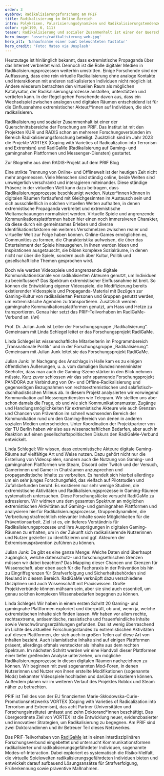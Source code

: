 ```yaml
---
order: 3
eyebrow: Radikalisierungsforschung am PRIF
title: Radikalisierung im Online-Bereich
intro: Polykrisen, Polarisierungsdynamiken und Radikalisierungstendenzen gehen Hand in Hand. Egal ob Covid-19 Pandemie, der Ukraine-Krieg oder der Krieg in Gaza – extremistische Akteure greifen jene Themen auf und instrumentalisieren sie. Gesellschaftspolitische Ereignisse werden in propagandistischem Material aufgearbeitet und verstärken so Radikalisierungsdynamiken. Virtuelle Welten nehmen hier eine zunehmend starke Rolle ein, da sich Konnektivität und Reichweite durch das Netz 2.0 potenzieren. Online-Radikalisierung ist einer der Bereiche innerhalb der Radikalisierungsforschung am PRIF, die 2023 durch den Start der Projekte VORTEX und RadiGaMe weiter ausgebaut worden ist.
color: rgb(199, 6, 111)
teaser: Radikalisierung und sozialer Zusammenhalt ist einer der Querschnittsbereiche der Forschung am PRIF. Welche Rolle dabei virtuelle Welten einnehmen, wird in einem neuen Forschungsverbund untersucht.
hero_image: 'assets/radikalisierung_web.jpg'
hero_alt: 'Nahaufnahme einer bunt beleuchteten Tastatur'
hero_credit: 'Foto: Mateo via Unsplash'
---
```


<Leadin>Heutzutage ist hinlänglich bekannt,</Leadin> dass extremistische Propaganda über das Internet verbreitet wird. Dennoch ist die Rolle digitaler Medien in Radikalisierungsprozessen weiterhin umstritten. Einige Forschende sind der Auffassung, dass eine rein virtuelle Radikalisierung ohne analoge Kontakte und Interaktionen mit anderen radikalisierten Individuen nicht möglich ist. Andere wiederum betrachten den virtuellen Raum als möglichen Katalysator, der Radikalisierungsprozesse anstoßen, unterstützen und vertiefen kann. In der Regel gehen Forschende davon aus, dass ein Wechselspiel zwischen analogen und digitalen Räumen entscheidend ist für die Einflussnahme extremistischer Akteur/*innen auf Individuen, die sich radikalisieren.

<Callout eyebrow="Infobox" title="Forschung zu Radikalisierung und sozialem Zusammenhalt" expandable={false}>

Radikalisierung und sozialer Zusammenhalt ist einer der Querschnittsbereiche der Forschung am PRIF. Das Institut ist mit den Projekten KURI und RADIS schon an mehreren Forschungsverbünden im Bereich Radikalisierungsforschung beteiligt. Zusätzlich sind im Jahr 2023 die Projekte VORTEX (Coping with Varieties of Radicalization into Terrorism and Extremism) und RadiGaMe (Radikalisierung auf Gaming- und gamingnahen Plattformen und Messenger-Diensten) gestartet.

</Callout>

<CallToAction url="https://blog.prif.org/reihen/radis-blogserie-debatten-zu-islamistischem-extremismus/">

Zur Blogreihe aus dem RADIS-Projekt auf dem PRIF Blog

</CallToAction>

Eine strikte Trennung von Online- und Offlinewelt ist der heutigen Zeit nicht mehr angemessen. Viele Menschen sind ständig online, beide Welten sind unweigerlich verschränkt und interagieren miteinander. Diese ständige Präsenz in der virtuellen Welt kann dazu beitragen, dass Radikalisierungsprozesse beschleunigt werden. Nutzer\*innen können in digitalen Räumen fortlaufend mit Gleichgesinnten im Austausch sein und sich ausschließlich in solchen virtuellen Welten aufhalten, in denen extremistische Propaganda verbreitet und extremistische Weltanschauungen normalisiert werden. Virtuelle Spiele und angrenzende Kommunikationsplattformen haben hier einen noch immersiveren Charakter, da diese durch ein gemeinsames Erleben und diverse Identifikationsfaktoren ein weiteres Verschmelzen zwischen realer und virtueller Welt zur Folge haben können.  Online-Games ermöglichen es, Communities zu formen, die Charakteristika aufweisen, die über das Entertainment der Spiele hinausgehen. In ihnen werden Ideen und Inspirationen ausgetauscht, sie bilden komplexe Sozialräume, in denen nicht nur über die Spiele, sondern auch über Kultur, Politik und gesellschaftliche Themen gesprochen wird. 

Doch wie werden Videospiele und angrenzende digitale Kommunikationskanäle von radikalisierten Akteuren genutzt, um Individuen zu beeinflussen? Das Spektrum extremistischer Einflussnahme ist breit. So können die Entwicklung eigener Videospiele, die Modifizierung bereits existierender Videospiele und Propaganda-Material mit Bezügen zur Gaming-Kultur von radikalisierten Personen und Gruppen genutzt werden, um extremistische Agenden zu transportieren. Zusätzlich werden   gamingnahe Kommunikationsplattformen genutzt, um Hass und Hetze zu transportieren. Genau hier setzt das PRIF-Teilvorhaben im RadiGaMe-Verbund an. (*lwi*)

<Interview title="Interview mit Linda Schlegel und Julian Junk">

<InterviewParticipant name="Julian Junk" image="assets/Julian_pink_web.jpg" >

Prof. Dr. Julian Junk ist Leiter der Forschungsgruppe „Radikalisierung“. Gemeinsam mit Linda Schlegel leitet er das Forschungsprojekt RadiGaMe.

</InterviewParticipant>

<InterviewParticipant name="Linda Schlegel" image="assets/Linda_web.jpg" >

Linda Schlegel ist wissenschaftliche Mitarbeiterin im Programmbereich „Transnationale Politik“ und in der Forschungsgruppe „Radikalisierung“. Gemeinsam mit Julian Junk leitet sie das Forschungsprojekt RadiGaMe.

</InterviewParticipant>

<InterviewQuestion q="Bisher ist das RadiGaMe-Projekt ein Novum. Wie kam es zu dem Projekt?">

Julian Junk: Im Nachgang des Anschlags in Halle kam es zu einigen öffentlichen Äußerungen, u. a. vom damaligen Bundesinnenminister Seehofer, dass man auch die Gaming-Szene stärker in den Blick nehmen müsste. Kurz zuvor schlossen wir das sehr spannende Forschungsprojekt PANDORA zur Verbindung von On- und Offline-Radikalisierung und gegenseitigen Bezugnahmen von rechtsextremistischen und salafistisch-dschihadistischen Milieus ab. In diesem Projekt analysierten wir vorwiegend Kommunikation auf Messengerdiensten wie Telegram. Wir stellten uns aber schon damals die Frage, ob und wie sich Kommunikationsmuster, Zugänge und Handlungsmöglichkeiten für extremistische Akteure wie auch Grenzen und Chancen von Prävention im schnell wachsenden Bereich der Kommunikation rund um den Gaming-Bereich von denen in anderen sozialen Medien unterscheiden. Unter Koordination der Projektpartner von der TU Berlin haben wir also aus wissenschaftlichen Bedarfen, aber auch in Reaktion auf einen gesellschaftspolitischen Diskurs den RadiGaMe-Verbund entwickelt.

</InterviewQuestion>

<InterviewQuestion q="Warum ist es wichtig, gerade virtuelle Gaming-Räume auf extremistische Einflussnahmen zu untersuchen? Was sind die Ziele von RadiGaMe?">

Linda Schlegel: Wir wissen, dass extremistische Akteure digitale Gaming-Räume auf vielfältige Art und Weise nutzen. Dazu gehört nicht nur die Erstellung von Videospielen, sondern auch die Nutzung von Gaming- und gamingnahen Plattformen wie Steam, Discord oder Twitch und der Versuch, Gamerinnen und Gamer in Chaträumen anzusprechen und propagandistische Inhalte zu verbreiten. Es handelt sich hierbei allerdings um ein sehr junges Forschungsfeld, das vielfach auf Pilotstudien und Zufallsbefunden beruht. Es existieren nur sehr wenige Studien, die extremistische Aktivitäten und Radikalisierungsprozesse in Gaming-Räumen systematisch untersuchen. Diese Forschungslücke versucht RadiGaMe zu adressieren. Wir widmen uns dem gesamten Spektrum an möglichen extremistischen Aktivitäten auf Gaming- und gamingnahen Plattformen und analysieren hierfür Radikalisierungsprozesse, Gruppendynamiken, die Verbreitung strafrechtlich relevanter Inhalte sowie Möglichkeiten für die Präventionsarbeit. Ziel ist es, ein tieferes Verständnis für Radikalisierungsprozesse und ihre Ausprägungen in digitalen Gaming-Räumen zu erhalten, um in der Zukunft sich radikalisierende Nutzerinnen und Nutzer gezielter zu identifizieren und ggf. Akteuren der Extremismusprävention zuführen zu können.

</InterviewQuestion>

<InterviewQuestion q="Welche Herausforderungen existieren für die Forschung?">

Julian Junk: Da gibt es eine ganze Menge: Welche Daten sind überhaupt zugänglich, welche datenschutz- und forschungsethischen Grenzen müssen wir dabei beachten? Das Mapping dieser Chancen und Grenzen für Wissenschaft, aber eben auch für die Fachpraxis in der Prävention bis hin zu Eingriffsgrenzen für Strafverfolgung und Sicherheitsbehörden sind Neuland in diesem Bereich. RadiGaMe verknüpft dazu verschiedene Disziplinen und auch Wissenschaft mit Praxiswissen. Große Projektverbünde können mühsam sein, aber sie sind auch essentiell, um genau solchen komplexen Wissensbedarfen begegnen zu können.

</InterviewQuestion>

<InterviewQuestion q="Gibt es bereits erste Explorationsergebnisse und was folgt nun?">

Linda Schlegel: Wir haben in einem ersten Schritt 20 Gaming- und gamingnahe Plattformen exploriert und überprüft, ob und, wenn ja, welche extremistischen Inhalte sich finden lassen. Wir haben vor allem rechte, rechtsextreme, antisemitische, rassistische und frauenfeindliche Inhalte sowie Verschwörungserzählungen gefunden. Das ist wenig überraschend im Lichte des aktuellen Forschungsstandes zu extremistischen Aktivitäten auf diesen Plattformen, der sich auch in großen Teilen auf diese Art von Inhalten bezieht. Auch islamistische Inhalte sind auf einigen Plattformen präsent, allerdings oftmals versteckter als Inhalte aus dem rechten Spektrum. Im nächsten Schritt werden wir eine Handvoll dieser Plattformen einer tiefer greifenden Analyse unterziehen, um mögliche Radikalisierungsprozesse in diesen digitalen Räumen nachzeichnen zu können. Wir beginnen mit zwei sogenannten Mod-Foren, in denen Nutzerinnen und Nutzer von ihnen erstellte Modifikationen (sogenannte Mods) bekannter Videospiele hochladen und darüber diskutieren können. Außerdem planen wir im weiteren Verlauf des Projektes Roblox und Steam näher zu betrachten.

</InterviewQuestion>

</Interview>

<Callout eyebrow="Infobox" title="Neue Projekte in der Forschungsgruppe Radikalisierung" expandable={false}>

PRIF ist Teil des von der EU finanzierten Marie-Skłodowska-Curie-Promotionsnetzwerks VORTEX (Coping with Varieties of Radicalization into Terrorism and Extremism), das acht Partner (Universitäten und Forschungsinstitute) umfasst und zehn Doktorand\*innen beschäftigt. Das übergeordnete Ziel von VORTEX ist die Entwicklung neuer, evidenzbasierter und innovativer Strategien, um Radikalisierung zu begegnen. Am PRIF sind zwei Doktorandinnen und ihr Betreuer Teil dieses Netzwerkes. 

Das PRIF-Teilvorhaben von [RadiGaMe](https://www.radigame.de/) ist in einen interdisziplinären Forschungsverbund eingebettet und untersucht Kommunikationsformen radikalisierter und radikalisierungsgefährdeter Individuen, sogenannte Modes-of-Interaction. Dabei exploriert es systematisch die Risiko-Vielfalt, die virtuelle Spielewelten radikalisierungsgefährdeten Individuen bieten und entwickelt darauf aufbauend Lösungsansätze für Strafverfolgung, Früherkennung sowie präventive Maßnahmen.
</Callout>